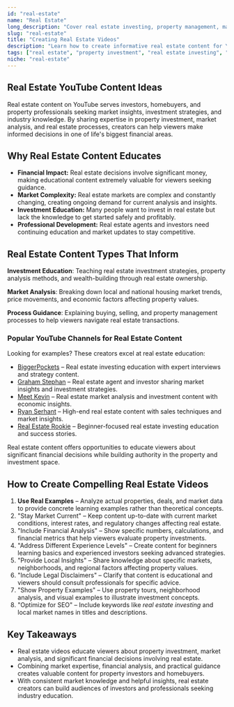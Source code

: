 ```yaml
---
id: "real-estate"
name: "Real Estate"
long_description: "Cover real estate investing, property management, market analysis, and housing industry insights that help viewers understand property investment and real estate opportunities."
slug: "real-estate"
title: "Creating Real Estate Videos"
description: "Learn how to create informative real estate content for YouTube—covering investment strategies, market analysis, and property management insights."
tags: ["real estate", "property investment", "real estate investing", "housing market", "property management", "real estate tips", "investment property"]
niche: "real-estate"
---
```


## Real Estate YouTube Content Ideas

Real estate content on YouTube serves investors, homebuyers, and property professionals seeking market insights, investment strategies, and industry knowledge. By sharing expertise in property investment, market analysis, and real estate processes, creators can help viewers make informed decisions in one of life's biggest financial areas.

## Why Real Estate Content Educates

- **Financial Impact:** Real estate decisions involve significant money, making educational content extremely valuable for viewers seeking guidance.
- **Market Complexity:** Real estate markets are complex and constantly changing, creating ongoing demand for current analysis and insights.
- **Investment Education:** Many people want to invest in real estate but lack the knowledge to get started safely and profitably.
- **Professional Development:** Real estate agents and investors need continuing education and market updates to stay competitive.

## Real Estate Content Types That Inform

**Investment Education**: Teaching real estate investment strategies, property analysis methods, and wealth-building through real estate ownership.

**Market Analysis**: Breaking down local and national housing market trends, price movements, and economic factors affecting property values.

**Process Guidance**: Explaining buying, selling, and property management processes to help viewers navigate real estate transactions.

### Popular YouTube Channels for Real Estate Content

Looking for examples? These creators excel at real estate education:
- [BiggerPockets](https://www.youtube.com/@biggerpockets) – Real estate investing education with expert interviews and strategy content.
- [Graham Stephan](https://www.youtube.com/@GrahamStephan) – Real estate agent and investor sharing market insights and investment strategies.
- [Meet Kevin](https://www.youtube.com/@MeetKevin) – Real estate market analysis and investment content with economic insights.
- [Ryan Serhant](https://www.youtube.com/@RyanSerhant) – High-end real estate content with sales techniques and market insights.
- [Real Estate Rookie](https://www.youtube.com/@RealEstateRookie) – Beginner-focused real estate investing education and success stories.

Real estate content offers opportunities to educate viewers about significant financial decisions while building authority in the property and investment space.

## How to Create Compelling Real Estate Videos

1. **Use Real Examples** – Analyze actual properties, deals, and market data to provide concrete learning examples rather than theoretical concepts.
2. "Stay Market Current" – Keep content up-to-date with current market conditions, interest rates, and regulatory changes affecting real estate.
3. "Include Financial Analysis" – Show specific numbers, calculations, and financial metrics that help viewers evaluate property investments.
4. "Address Different Experience Levels" – Create content for beginners learning basics and experienced investors seeking advanced strategies.
5. "Provide Local Insights" – Share knowledge about specific markets, neighborhoods, and regional factors affecting property values.
6. "Include Legal Disclaimers" – Clarify that content is educational and viewers should consult professionals for specific advice.
7. "Show Property Examples" – Use property tours, neighborhood analysis, and visual examples to illustrate investment concepts.
8. "Optimize for SEO" – Include keywords like *real estate investing* and local market names in titles and descriptions.

## Key Takeaways

- Real estate videos educate viewers about property investment, market analysis, and significant financial decisions involving real estate.
- Combining market expertise, financial analysis, and practical guidance creates valuable content for property investors and homebuyers.
- With consistent market knowledge and helpful insights, real estate creators can build audiences of investors and professionals seeking industry education.